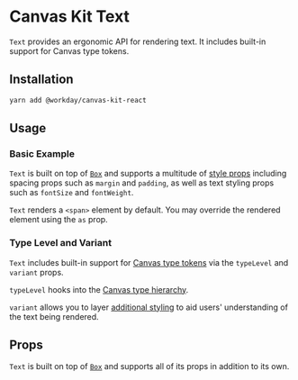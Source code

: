 


<Meta title="Components/Text/Text" />

# Canvas Kit Text

`Text` provides an ergonomic API for rendering text. It includes built-in support for Canvas type
tokens.

## Installation

```sh
yarn add @workday/canvas-kit-react
```

## Usage

### Basic Example

`Text` is built on top of [`Box`](/components/layout/box/) and supports a multitude of
[style props](/getting-started/for-developers/resources/style-props/) including spacing props such as
`margin` and `padding`, as well as text styling props such as `fontSize` and `fontWeight`.

`Text` renders a `<span>` element by default. You may override the rendered element using the `as`
prop.

<ExampleCodeBlock code={Basic} />

### Type Level and Variant

`Text` includes built-in support for [Canvas type tokens](/tokens/type/) via the `typeLevel` and
`variant` props.

`typeLevel` hooks into the [Canvas type hierarchy](/tokens/type/#type-styles).

<ExampleCodeBlock code={TypeLevel} />

`variant` allows you to layer [additional styling](/tokens/type/#variants) to aid users'
understanding of the text being rendered.

<ExampleCodeBlock code={Variant} />

## Props

`Text` is built on top of [`Box`](/components/layout/box) and supports all of its props in addition
to its own.

<ArgsTable of={TextComponent} />
